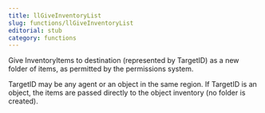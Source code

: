 ```yaml
---
title: llGiveInventoryList
slug: functions/llGiveInventoryList
editorial: stub
category: functions
---
```


<LSLFunction name="llGiveInventoryList"/>

Give InventoryItems to destination (represented by TargetID) as a new folder of items, as permitted by the permissions system.

TargetID may be any agent or an object in the same region. If TargetID is an object, the items are passed directly to the object inventory (no folder is created).
